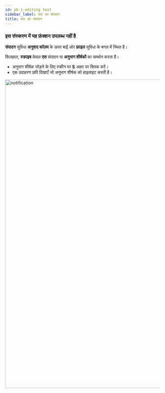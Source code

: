```yaml
---
id: p6-1-editing text
sidebar_label: पाठ का संपादन
title: पाठ का संपादन
---
```

<h3> इस संस्करण में यह फ़ंक्शन उपलब्ध नहीं है</h3>

**संपादन** सुविधा **अनुवाद कॉलम** के ऊपर बाईं ओर **फ़ाइल** सुविधा के बगल में स्थित है।

फिलहाल, **स्क्राइब** केवल **एस** संपादन या **अनुभाग शीर्षकों** का समर्थन करता है।

- अनुभाग शीर्षक जोड़ने के लिए स्क्रीन पर **S** अक्षर पर क्लिक करें।
- एक उदाहरण छवि दिखाएँ जो अनुभाग शीर्षक को हाइलाइट करती है।

<img src="/0.5.3/hi_texteditor.png"  width="1000px" alt="notification"/>